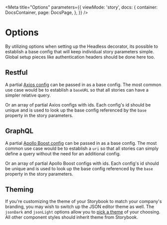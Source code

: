 
<Meta
    title="Options"
    parameters={{
        viewMode: 'story',
        docs: {
            container: DocsContainer,
            page: DocsPage,
        },
    }}
/>

# Options

By utilizing options when setting up the Headless decorator, its possible to establish a base config that will keep individual story parameters simple. Global setup pieces like authentication headers should be done here too.

## Restful

A partial [Axios config](https://github.com/axios/axios#request-config) can be passed in as a base config. The most common use case would be to establish a `baseURL` so that all stories can have a simpler relative query.

Or an array of partial Axios configs with ids. Each config's id should be unique and is used to look up the base config referenced by the `base` property in the story parameters.

## GraphQL

A partial [Apollo Boost config](https://www.apollographql.com/docs/react/get-started/#configuration-options) can be passed in as a base config. The most common use case would be to establish a `uri` so that all stories can simply define a query without the need for an additional config.

Or an array of partial Apollo Boost configs with ids. Each config's id should be unique and is used to look up the base config referenced by the `base` property in the story parameters.

## Theming

If you're customizing the theme of your Storybook to match your company's branding, you may wish to switch up the JSON editor theme as well. The `jsonDark` and `jsonLight` options allow you to [pick a theme](https://github.com/mac-s-g/react-json-view#customizing-style) of your choosing. All other component styles should inherit theme from Storybook.
